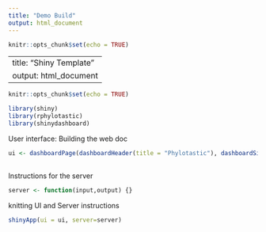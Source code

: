 ```yaml
---
title: "Demo Build"
output: html_document
---
```


```r
knitr::opts_chunk$set(echo = TRUE)
```

---
title: "Shiny Template"
output: html_document
---

```r
knitr::opts_chunk$set(echo = TRUE)
```


```r
library(shiny)
library(rphylotastic)
library(shinydashboard)
```

User interface: Building the web doc 
```r

ui <- dashboardPage(dashboardHeader(title = "Phylotastic"), dashboardSidebar(disable = T), dashboardBody(actionButton("previous", "Select from previously constructed phylogenies"), (actionButton("own", "Choose my own organisms!"))))
  
```

Instructions for the server
```r
server <- function(input,output) {}
```

knitting UI and Server instructions
```r
shinyApp(ui = ui, server=server)
```